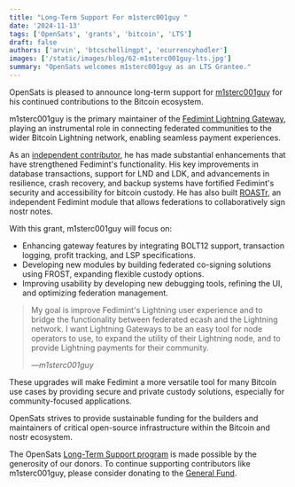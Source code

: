 ```yaml
---
title: "Long-Term Support For m1sterc001guy "
date: '2024-11-13'
tags: ['OpenSats', 'grants', 'bitcoin', 'LTS']
draft: false
authors: ['arvin', 'btcschellingpt', 'ecurrencyhodler']
images: ['/static/images/blog/62-m1sterc001guy-lts.jpg']
summary: "OpenSats welcomes m1sterc001guy as an LTS Grantee."
---
```


OpenSats is pleased to announce long-term support for
[m1sterc001guy](https://github.com/m1sterc001guy/) for his continued
contributions to the Bitcoin ecosystem.

m1sterc001guy is the primary maintainer of the [Fedimint Lightning
Gateway](https://fedibtc.github.io/fedi-docs/docs/gateways/intro/), playing an
instrumental role in connecting federated communities to the wider Bitcoin
Lightning network, enabling seamless payment experiences.

As an [independent
contributor](https://github.com/fedimint/fedimint/commits?author=m1sterc001guy&before=90a2fb72e8b52660911aea69919a8bdc1fa20ebc+70),
he has made substantial enhancements that have strengthened Fedimint's
functionality. His key improvements in database transactions, support for LND
and LDK, and advancements in resilience, crash recovery, and backup systems have
fortified Fedimint's security and accessibility for bitcoin custody. He has also
built [ROASTr](https://github.com/m1sterc001guy/roastr#), an independent
Fedimint module that allows federations to collaboratively sign nostr notes.

With this grant, m1sterc001guy will focus on:

- Enhancing gateway features by integrating BOLT12 support, transaction logging,
  profit tracking, and LSP specifications.
- Developing new modules by building federated co-signing solutions using FROST,
  expanding flexible custody options.
- Improving usability by developing new debugging tools, refining the UI, and
  optimizing federation management.

>My goal is improve Fedimint's Lightning user experience and to bridge the
>functionality between federated ecash and the Lightning network. I want
>Lightning Gateways to be an easy tool for node operators to use, to expand the
>utility of their Lightning node, and to provide Lightning payments for their
>community.
>
><cite>—m1sterc001guy</cite>

These upgrades will make Fedimint a more versatile tool for many Bitcoin use
cases by providing secure and private custody solutions, especially for
community-focused applications.

OpenSats strives to provide sustainable funding for the builders and maintainers
of critical open-source infrastructure within the Bitcoin and nostr ecosystem.

The OpenSats [Long-Term Support
program](/blog/announcing-lts-grant-program-to-support-bitcoin-core-contributors)
is made possible by the generosity of our donors. To continue supporting
contributors like m1sterc001guy, please consider donating to the [General
Fund](/funds/general).

<center>
    <DonateToGeneralFundButton/>
</center>
